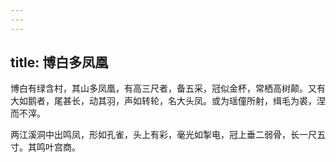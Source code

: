 ```yaml
---
---
---
```

title: 博白多凤凰
---



博白有绿含村，其山多凤凰，有高三尺者，备五采，冠似金杯，常栖高树颠。又有大如鹅者，尾甚长，动其羽，声如转轮，名大头凤。或为瑶僮所射，缉毛为裘，涅而不滓。

两江溪洞中出鸣凤，形如孔雀，头上有彩，毫光如掣电，冠上垂二弱骨，长一尺五寸。其鸣叶宫商。
